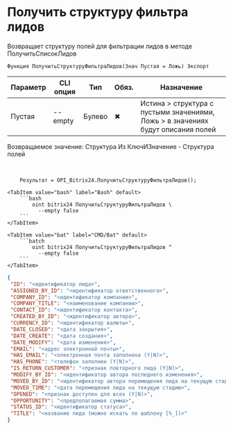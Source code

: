 ﻿---
sidebar_position: 7
---


# Получить структуру фильтра лидов
 Возвращает структуру полей для фильтрации лидов в методе ПолучитьСписокЛидов



`Функция ПолучитьСтруктуруФильтраЛидов(Знач Пустая = Ложь) Экспорт`

  | Параметр | CLI опция | Тип | Обяз. | Назначение |
  |-|-|-|-|-|
  | Пустая | --empty | Булево | &#x2716; | Истина > структура с пустыми значениями, Ложь > в значениях будут описания полей |

  
  Возвращаемое значение:   Структура Из КлючИЗначение - Структура полей

<br/>




```bsl title="Пример использования для 1С:Предприятие/OneScript"
    Результат = OPI_Bitrix24.ПолучитьСтруктуруФильтраЛидов();
```
    

 <Tabs>
  
    <TabItem value="bash" label="Bash" default>
        ```bash
            oint bitrix24 ПолучитьСтруктуруФильтраЛидов \
              --empty false
        ```
    </TabItem>
  
    <TabItem value="bat" label="CMD/Bat" default>
        ```batch
            oint bitrix24 ПолучитьСтруктуруФильтраЛидов ^
              --empty false
        ```
    </TabItem>
</Tabs>


```json title="Результат"
{
 "ID": "<идентификатор лида>",
 "ASSIGNED_BY_ID": "<идентификатор ответственного>",
 "COMPANY_ID": "<идентификатор компании>",
 "COMPANY_TITLE": "<наименование компании>",
 "CONTACT_ID": "<идентификатор контакта>",
 "CREATED_BY_ID": "<идентификатор автора>",
 "CURRENCY_ID": "<идентификатор валюты>",
 "DATE_CLOSED": "<дата закрытия>",
 "DATE_CREATE": "<дата создания>",
 "DATE_MODIFY": "<дата изменения>",
 "EMAIL": "<адрес электронной почты>",
 "HAS_EMAIL": "<электронная почта заполнена (Y|N)>",
 "HAS_PHONE": "<телефон заполнен (Y|N)>",
 "IS_RETURN_CUSTOMER": "<признак повторного лида (Y|N)>",
 "MODIFY_BY_ID": "<идентификатор автора последнего изменения>",
 "MOVED_BY_ID": "<идентификатор автора перемещения лида на текущую стадию>",
 "MOVED_TIME": "<дата перемещения лида на текущую стадию>",
 "OPENED": "<признак доступен для всех (Y|N)>",
 "OPPORTUNITY": "<предполагаемая сумма>",
 "STATUS_ID": "<идентификатор статуса>",
 "TITLE": "<название лида (можно искать по шаблону [%_])>"
}
```
